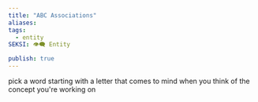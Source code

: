 ```yaml
---
title: "ABC Associations"
aliases: 
tags:
  - entity
SEKSI: 👁️‍🗨️ Entity

publish: true
---
```



pick a word starting with a letter that comes to mind when you think of the concept you're working on
